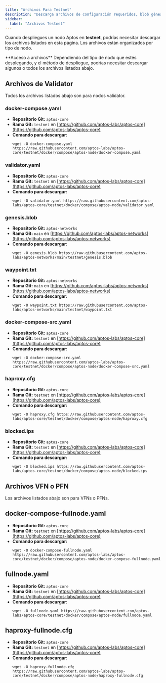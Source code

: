 ```yaml
---
title: "Archivos Para Testnet"
description: "Descarga archivos de configuración requeridos, blob génesis, waypoint, y archivos Docker compose para desplegar nodos Aptos en testnet."
sidebar:
  label: "Archivos Testnet"
---
```



Cuando despliegues un nodo Aptos en **testnet**, podrías necesitar descargar los archivos listados en esta página. Los archivos están
organizados por tipo de nodo.

<Aside type="note">
  **Acceso a archivos**
  Dependiendo del tipo de nodo que estés desplegando, y el método de despliegue, podrías necesitar descargar algunos
  o todos los archivos listados abajo.
</Aside>

## Archivos de Validator

Todos los archivos listados abajo son para nodos validator.

### docker-compose.yaml

- **Repositorio Git:** `aptos-core`
- **Rama Git:** `testnet` en [https://github.com/aptos-labs/aptos-core](https://github.com/aptos-labs/aptos-core)
- **Comando para descargar:**
  ```shellscript filename="Terminal"
  wget -O docker-compose.yaml https://raw.githubusercontent.com/aptos-labs/aptos-core/testnet/docker/compose/aptos-node/docker-compose.yaml
  ```

### validator.yaml

- **Repositorio Git:** `aptos-core`
- **Rama Git:** `testnet` en [https://github.com/aptos-labs/aptos-core](https://github.com/aptos-labs/aptos-core)
- **Comando para descargar:**
  ```shellscript filename="Terminal"
  wget -O validator.yaml https://raw.githubusercontent.com/aptos-labs/aptos-core/testnet/docker/compose/aptos-node/validator.yaml
  ```

### genesis.blob

- **Repositorio Git:** `aptos-networks`
- **Rama Git:** `main` en [https://github.com/aptos-labs/aptos-networks](https://github.com/aptos-labs/aptos-networks)
- **Comando para descargar:**
  ```shellscript filename="Terminal"
  wget -O genesis.blob https://raw.githubusercontent.com/aptos-labs/aptos-networks/main/testnet/genesis.blob
  ```

### waypoint.txt

- **Repositorio Git:** `aptos-networks`
- **Rama Git:** `main` en [https://github.com/aptos-labs/aptos-networks](https://github.com/aptos-labs/aptos-networks)
- **Comando para descargar:**
  ```shellscript filename="Terminal"
  wget -O waypoint.txt https://raw.githubusercontent.com/aptos-labs/aptos-networks/main/testnet/waypoint.txt
  ```

### docker-compose-src.yaml

- **Repositorio Git:** `aptos-core`
- **Rama Git:** `testnet` en [https://github.com/aptos-labs/aptos-core](https://github.com/aptos-labs/aptos-core)
- **Comando para descargar:**
  ```shellscript filename="Terminal"
  wget -O docker-compose-src.yaml https://raw.githubusercontent.com/aptos-labs/aptos-core/testnet/docker/compose/aptos-node/docker-compose-src.yaml
  ```

### haproxy.cfg

- **Repositorio Git:** `aptos-core`
- **Rama Git:** `testnet` en [https://github.com/aptos-labs/aptos-core](https://github.com/aptos-labs/aptos-core)
- **Comando para descargar:**
  ```shellscript filename="Terminal"
  wget -O haproxy.cfg https://raw.githubusercontent.com/aptos-labs/aptos-core/testnet/docker/compose/aptos-node/haproxy.cfg
  ```

### blocked.ips

- **Repositorio Git:** `aptos-core`
- **Rama Git:** `testnet` en [https://github.com/aptos-labs/aptos-core](https://github.com/aptos-labs/aptos-core)
- **Comando para descargar:**
  ```shellscript filename="Terminal"
  wget -O blocked.ips https://raw.githubusercontent.com/aptos-labs/aptos-core/testnet/docker/compose/aptos-node/blocked.ips
  ```

## Archivos VFN o PFN

Los archivos listados abajo son para VFNs o PFNs.

## docker-compose-fullnode.yaml

- **Repositorio Git:** `aptos-core`
- **Rama Git:** `testnet` en [https://github.com/aptos-labs/aptos-core](https://github.com/aptos-labs/aptos-core)
- **Comando para descargar:**
  ```shellscript filename="Terminal"
  wget -O docker-compose-fullnode.yaml https://raw.githubusercontent.com/aptos-labs/aptos-core/testnet/docker/compose/aptos-node/docker-compose-fullnode.yaml
  ```

## fullnode.yaml

- **Repositorio Git:** `aptos-core`
- **Rama Git:** `testnet` en [https://github.com/aptos-labs/aptos-core](https://github.com/aptos-labs/aptos-core)
- **Comando para descargar:**
  ```shellscript filename="Terminal"
  wget -O fullnode.yaml https://raw.githubusercontent.com/aptos-labs/aptos-core/testnet/docker/compose/aptos-node/fullnode.yaml
  ```

## haproxy-fullnode.cfg

- **Repositorio Git:** `aptos-core`
- **Rama Git:** `testnet` en [https://github.com/aptos-labs/aptos-core](https://github.com/aptos-labs/aptos-core)
- **Comando para descargar:**
  ```shellscript filename="Terminal"
  wget -O haproxy-fullnode.cfg https://raw.githubusercontent.com/aptos-labs/aptos-core/testnet/docker/compose/aptos-node/haproxy-fullnode.cfg
  ```
